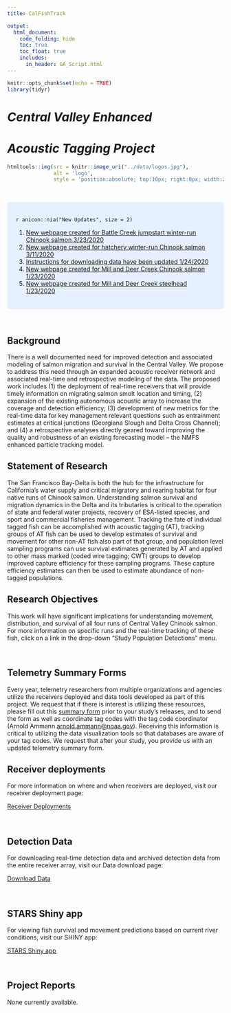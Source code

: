 ```yaml
---
title: CalFishTrack

output:
  html_document:
    code_folding: hide
    toc: true
    toc_float: true
    includes:
      in_header: GA_Script.html
---
```

```r
knitr::opts_chunk$set(echo = TRUE)
library(tidyr)
```


#  *Central Valley Enhanced*
#  *Acoustic Tagging Project*
```r
htmltools::img(src = knitr::image_uri("../data/logos.jpg"), 
               alt = 'logo', 
               style = 'position:absolute; top:10px; right:0px; width:200px;')

```

<br/>

<style>
div.blue { background-color:#e6f0ff; border-radius: 5px; padding: 20px;}
</style>
<div class = "blue">

`r anicon::nia("New Updates", size = 2)`

1. [New webpage created for Battle Creek jumpstart winter-run Chinook salmon 3/23/2020](https://calfishtrack.github.io/real-time/pageBCJSWR_2020.html)
2. [New webpage created for hatchery winter-run Chinook salmon 3/11/2020](https://calfishtrack.github.io/real-time/pageLSWR_2020.html)
3. [Instructions for downloading data have been updated 1/24/2020](https://calfishtrack.github.io/real-time/pageRealtime_download.html)
4. [New webpage created for Mill and Deer Creek Chinook salmon 1/23/2020](https://calfishtrack.github.io/real-time/pageMD_CH_W_F2020.html)
5. [New webpage created for Mill and Deer Creek steelhead 1/23/2020](https://calfishtrack.github.io/real-time/pageMD_SH_W_F2020.html)


</div>
    
<br/>

## Background

There is a well documented need for improved detection and associated modeling of salmon migration and survival in the Central Valley. We propose to address this need through an expanded acoustic receiver network and associated real-time and retrospective modeling of the data. The proposed work includes (1) the deployment of real-time receivers that will provide timely information on migrating salmon smolt location and timing, (2) expansion of the existing autonomous acoustic array to increase the coverage and detection efficiency; (3) development of new metrics for the real-time data for key management relevant questions such as entrainment estimates at critical junctions (Georgiana Slough and Delta Cross Channel); and (4) a retrospective analyses directly geared toward improving the quality and robustness of an existing forecasting model -- the NMFS enhanced particle tracking model.

## Statement of Research

The San Francisco Bay-Delta is both the hub for the infrastructure for California&rsquo;s water supply and critical migratory and rearing habitat for four native runs of Chinook salmon. Understanding salmon survival and migration dynamics in the Delta and its tributaries is critical to the operation of state and federal water projects, recovery of ESA-listed species, and sport and commercial fisheries management. Tracking the fate of individual tagged fish can be accomplished with acoustic tagging (AT), tracking groups of AT fish can be used to develop estimates of survival and movement for other non-AT fish also part of that group, and population level sampling programs can use survival estimates generated by AT and applied to other mass marked (coded wire tagging; CWT) groups to develop improved capture efficiency for these sampling programs.  These capture efficiency estimates can then be used to estimate abundance of non-tagged populations. 

## Research Objectives 

This work will have significant implications for understanding movement, distribution, and survival of all four runs of Central Valley Chinook salmon. For more information on specific runs and the real-time tracking of these fish, click on a link in the drop-down "Study Population Detections" menu.

<br />

## Telemetry Summary Forms

Every year, telemetry researchers from multiple organizations and agencies utilize the receivers deployed and data tools developed as part of this project. We request that if there is interest is utilizing these resources, please fill out this [summary form](https://github.com/CalFishTrack/real-time/blob/master/data/Telemetry_Study_Summary_Framework_BlankTemplate.docx?raw=true) prior to your study's releases, and to send the form as well as coordinate tag codes with the tag code coordinator (Arnold Ammann <arnold.ammann@noaa.gov>). Receiving this information is critical to utilizing the data visualization tools so that databases are aware of your tag codes. We request that after your study, you provide us with an updated telemetry summary form.  

## Receiver deployments

For more information on where and when receivers are deployed, visit our receiver deployment page:

[Receiver Deployments](https://calfishtrack.github.io/real-time/pageDEPLOY.html)

<br />


## Detection Data

For downloading real-time detection data and archived detection data from the entire receiver array, visit our Data download page:

[Download Data](https://calfishtrack.github.io/real-time/pageRealtime_download.html)

<br />

## STARS Shiny app

For viewing fish survival and movement predictions based on current river conditions, visit our SHINY app:

[STARS Shiny app](http://oceanview.pfeg.noaa.gov/shiny/FED/CalFishTrack)

<br />

## Project Reports

None currently available.

<br />
